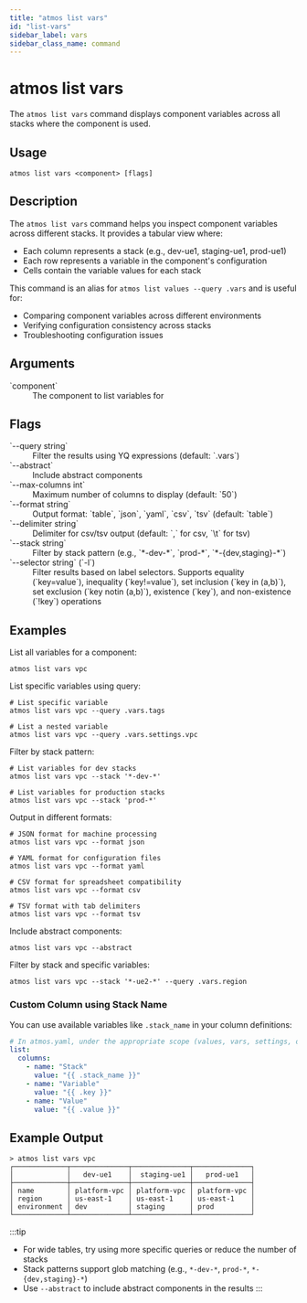```yaml
---
title: "atmos list vars"
id: "list-vars"
sidebar_label: vars
sidebar_class_name: command
---
```


# atmos list vars

The `atmos list vars` command displays component variables across all stacks where the component is used.

## Usage

```shell
atmos list vars <component> [flags]
```

## Description

The `atmos list vars` command helps you inspect component variables across different stacks. It provides a tabular view where:

- Each column represents a stack (e.g., dev-ue1, staging-ue1, prod-ue1)
- Each row represents a variable in the component's configuration
- Cells contain the variable values for each stack

This command is an alias for `atmos list values --query .vars` and is useful for:
- Comparing component variables across different environments
- Verifying configuration consistency across stacks
- Troubleshooting configuration issues

## Arguments

<dl>
  <dt>`component`</dt>
  <dd>The component to list variables for</dd>
</dl>

## Flags

<dl>
  <dt>`--query string`</dt>
  <dd>Filter the results using YQ expressions (default: `.vars`)</dd>
  <dt>`--abstract`</dt>
  <dd>Include abstract components</dd>
  <dt>`--max-columns int`</dt>
  <dd>Maximum number of columns to display (default: `50`)</dd>
  <dt>`--format string`</dt>
  <dd>Output format: `table`, `json`, `yaml`, `csv`, `tsv` (default: `table`)</dd>
  <dt>`--delimiter string`</dt>
  <dd>Delimiter for csv/tsv output (default: `,` for csv, `\t` for tsv)</dd>
  <dt>`--stack string`</dt>
  <dd>Filter by stack pattern (e.g., `*-dev-*`, `prod-*`, `*-{dev,staging}-*`)</dd>
  <dt>`--selector string` (`-l`)</dt>
  <dd>Filter results based on label selectors. Supports equality (`key=value`), inequality (`key!=value`), set inclusion (`key in (a,b)`), set exclusion (`key notin (a,b)`), existence (`key`), and non-existence (`!key`) operations</dd>
</dl>

## Examples

List all variables for a component:
```shell
atmos list vars vpc
```

List specific variables using query:
```shell
# List specific variable
atmos list vars vpc --query .vars.tags

# List a nested variable
atmos list vars vpc --query .vars.settings.vpc
```

Filter by stack pattern:
```shell
# List variables for dev stacks
atmos list vars vpc --stack '*-dev-*'

# List variables for production stacks
atmos list vars vpc --stack 'prod-*'
```

Output in different formats:
```shell
# JSON format for machine processing
atmos list vars vpc --format json

# YAML format for configuration files
atmos list vars vpc --format yaml

# CSV format for spreadsheet compatibility
atmos list vars vpc --format csv

# TSV format with tab delimiters
atmos list vars vpc --format tsv
```

Include abstract components:
```shell
atmos list vars vpc --abstract
```

Filter by stack and specific variables:
```shell
atmos list vars vpc --stack '*-ue2-*' --query .vars.region
```

### Custom Column using Stack Name

You can use available variables like `.stack_name` in your column definitions:

```yaml
# In atmos.yaml, under the appropriate scope (values, vars, settings, or metadata)
list:
  columns:
    - name: "Stack"
      value: "{{ .stack_name }}"
    - name: "Variable"
      value: "{{ .key }}"
    - name: "Value"
      value: "{{ .value }}"
```

## Example Output

```shell
> atmos list vars vpc
┌─────────────┬──────────────┬──────────────┬──────────────┐
│             │   dev-ue1    │  staging-ue1 │   prod-ue1   │
├─────────────┼──────────────┼──────────────┼──────────────┤
│ name        │ platform-vpc │ platform-vpc │ platform-vpc │
│ region      │ us-east-1    │ us-east-1    │ us-east-1    │
│ environment │ dev          │ staging      │ prod         │
└─────────────┴──────────────┴──────────────┴──────────────┘
```

:::tip
- For wide tables, try using more specific queries or reduce the number of stacks
- Stack patterns support glob matching (e.g., `*-dev-*`, `prod-*`, `*-{dev,staging}-*`)
- Use `--abstract` to include abstract components in the results
:::
